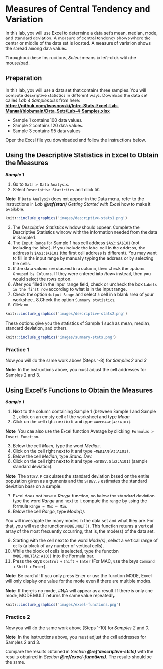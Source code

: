 # Measures of Central Tendency and Variation {#central-tendency-variation}

In this lab, you will use Excel to determine a data set's mean, median, mode, and standard deviation. A measure of central tendency shows where the center or middle of the data set is located. A measure of variation shows the spread among data values.

Throughout these instructions, *Select* means to left-click with the mouse/pad.

## Preparation
In this lab, you will use a data set that contains three samples. You will compute descriptive statistics in different ways. Download the data set called *Lab 4 Samples.xlsx* from here:  [**https://github.com/bsosnovski/Intro-Stats-Excel-Lab-Manual/blob/main/Data_Sets/Lab-4-Samples.xlsx**](https://github.com/bsosnovski/Intro-Stats-Excel-Lab-Manual/blob/main/Data_Sets/Lab-4-Samples.xlsx)

* Sample 1 contains 100 data values.
* Sample 2 contains 120 data values.
* Sample 3 contains 95 data values.

Open the Excel file you downloaded and follow the instructions below.

## Using the Descriptive Statistics in Excel to Obtain the Measures {#descriptive-stats}

***Sample 1***

1. Go to `Data > Data Analysis`.
2. Select `Descriptive Statistics` and click `OK`. 

**Note:** If `Data Analysis` does not appear in the Data menu, refer to the instructions in *Lab* ***\@ref(start)*** *Getting Started with Excel* how to make it available. 

```r
knitr::include_graphics('images/descriptive-stats1.png')
```

3. The *Descriptive Statistics* window should appear. Complete the Descriptive Statistics window with the information needed from the data in Sample 1.
4. The `Input Range` for Sample 1 has cell address `$A$2:$A$101` (not including the label). If you include the label cell in the address, the address is `$A$1:$A$101` (the first cell address is different). You may want to fill in the input range by manually typing the address or by selecting the cells. 
5. If the data values are stacked in a column, then check the options `Grouped by Columns`. If they were entered into *Rows* instead, then you would select the rows option.
6. After you filled in the input range field, check or uncheck the box `Labels in the first row` according to what is in the input range.
7. Check the option `Output Range` and select a cell in a blank area of your worksheet.
8.Check the option `Summary statistics`. 
9. Click `OK`.

```r
knitr::include_graphics('images/descriptive-stats2.png')
```

These options give you the statistics of Sample 1 such as mean, median, standard deviation, and others.

```r
knitr::include_graphics('images/summary-stats.png')
```

### Practice 1

Now you will do the same work above (Steps 1-8) for *Samples 2* and *3*. 

**Note:** In the instructions above, you must adjust the cell addresses for Samples 2 and 3.

## Using Excel’s Functions to Obtain the Measures {#excel-functions}

***Sample 1***

1. Next to the column containing Sample 1 (between Sample 1 and Sample 2), click on an empty cell of the worksheet and type *Mean*.
2. Click on the cell right next to it and type `=AVERAGE(A2:A101)`.

**Note:** You can also use the Excel function Average by clicking: `Formulas > Insert Function`.

3. Below the cell *Mean*, type the word *Median*.
4. Click on the cell right next to it and type `=MEDIAN(A2:A101)`.
5. Below the cell *Median*, type *Stand. Dev.*
6. Click on the cell right next to it and type `=STDEV.S(A2:A101)` (sample standard deviation).

**Note:** The `STDEV.P` calculates the standard deviation based on the entire population given as arguments and the `STDEV.S` estimates the standard deviation base on a sample.

7. Excel does not have a *Range* function, so below the standard deviation type the word *Range* and next to it compute the range by using the formula `Range = Max – Min`.
8. Below the cell *Range*, type *Mode(s)*.

You will investigate the many modes in the data set and what they are. For that, you will use the function `MODE.MULT()`. This function returns a vertical array of the most frequently occurring, that is, the mode(s) of the data set. 

9. Starting with the cell next to the word *Mode(s)*, select a vertical range of cells (a block of any number of vertical cells).
10. While the block of cells is selected, type the function `MODE.MULT(A2:A101)` into the Formula bar.
11. Press the keys `Control` + `Shift` + `Enter` (For MAC, use the keys `Command` + `Shift` + `Enter`).

**Note:** Be careful! If you only press Enter or use the function MODE, Excel will only display one value for the mode even if there are multiple modes. 

**Note:** If there is no mode, #N/A will appear as a result. If there is only one mode, MODE.MULT returns the same value repeatedly.

```r
knitr::include_graphics('images/excel-functions.png')
```

### Practice 2

Now you will do the same work above (Steps 1-10) for *Samples 2* and *3*. 

**Note:** In the instructions above, you must adjust the cell addresses for Samples 2 and 3.

Compare the results obtained in *Section* ***\@ref(descriptive-stats)*** with the results obtained in *Section* ***\@ref(excel-functions)***. The results should be the same.



